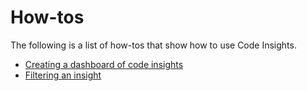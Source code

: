 # How-tos

The following is a list of how-tos that show how to use Code Insights.

- [Creating a dashboard of code insights](how-tos/creating_a_custom_dashboard_of_code_insights)
- [Filtering an insight](how-tos/filtering_an_insight)
